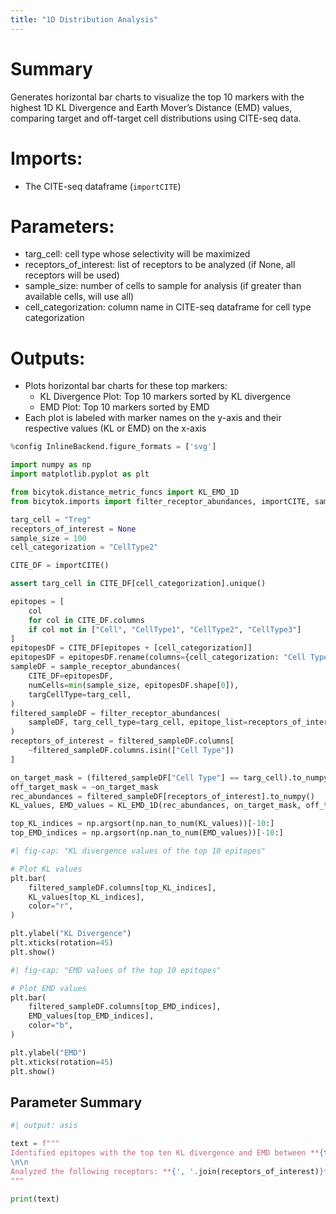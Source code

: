 ```yaml
---
title: "1D Distribution Analysis"
---
```


# Summary
Generates horizontal bar charts to visualize the top 10 markers with the highest 1D KL Divergence and Earth Mover's Distance (EMD) values, comparing target and off-target cell distributions using CITE-seq data.

# Imports:
- The CITE-seq dataframe (`importCITE`)

# Parameters:
- targ_cell: cell type whose selectivity will be maximized
- receptors_of_interest: list of receptors to be analyzed (if None, all receptors will be used)
- sample_size: number of cells to sample for analysis (if greater than available cells, will use all)
- cell_categorization: column name in CITE-seq dataframe for cell type categorization

# Outputs:
- Plots horizontal bar charts for these top markers:
    - KL Divergence Plot: Top 10 markers sorted by KL divergence
    - EMD Plot: Top 10 markers sorted by EMD
- Each plot is labeled with marker names on the y-axis and their respective values (KL or EMD) on the x-axis

```python
%config InlineBackend.figure_formats = ['svg']

import numpy as np
import matplotlib.pyplot as plt

from bicytok.distance_metric_funcs import KL_EMD_1D
from bicytok.imports import filter_receptor_abundances, importCITE, sample_receptor_abundances

targ_cell = "Treg"
receptors_of_interest = None
sample_size = 100
cell_categorization = "CellType2"

CITE_DF = importCITE()

assert targ_cell in CITE_DF[cell_categorization].unique()

epitopes = [
    col
    for col in CITE_DF.columns
    if col not in ["Cell", "CellType1", "CellType2", "CellType3"]
]
epitopesDF = CITE_DF[epitopes + [cell_categorization]]
epitopesDF = epitopesDF.rename(columns={cell_categorization: "Cell Type"})
sampleDF = sample_receptor_abundances(
    CITE_DF=epitopesDF,
    numCells=min(sample_size, epitopesDF.shape[0]),
    targCellType=targ_cell,
)
filtered_sampleDF = filter_receptor_abundances(
    sampleDF, targ_cell_type=targ_cell, epitope_list=receptors_of_interest
)
receptors_of_interest = filtered_sampleDF.columns[
    ~filtered_sampleDF.columns.isin(["Cell Type"])
]

on_target_mask = (filtered_sampleDF["Cell Type"] == targ_cell).to_numpy()
off_target_mask = ~on_target_mask
rec_abundances = filtered_sampleDF[receptors_of_interest].to_numpy()
KL_values, EMD_values = KL_EMD_1D(rec_abundances, on_target_mask, off_target_mask)

top_KL_indices = np.argsort(np.nan_to_num(KL_values))[-10:]
top_EMD_indices = np.argsort(np.nan_to_num(EMD_values))[-10:]
```

```python
#| fig-cap: "KL divergence values of the top 10 epitopes"

# Plot KL values
plt.bar(
    filtered_sampleDF.columns[top_KL_indices],
    KL_values[top_KL_indices],
    color="r",
)

plt.ylabel("KL Divergence")
plt.xticks(rotation=45)
plt.show()
```

```python
#| fig-cap: "EMD values of the top 10 epitopes"

# Plot EMD values
plt.bar(
    filtered_sampleDF.columns[top_EMD_indices],
    EMD_values[top_EMD_indices],
    color="b",
)

plt.ylabel("EMD")
plt.xticks(rotation=45)
plt.show()
```

## Parameter Summary
```python
#| output: asis

text = f"""
Identified epitopes with the top ten KL divergence and EMD between **{targ_cell}**s and other cell types. Used **{sample_size}** cells sampled from the CITE-seq data.
\n\n
Analyzed the following receptors: **{', '.join(receptors_of_interest)}**.
"""

print(text)
```

